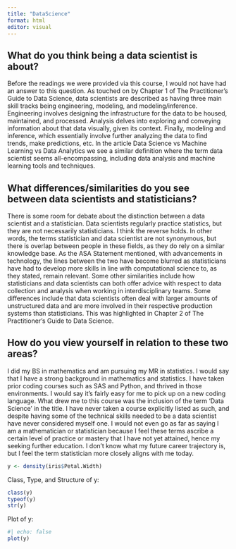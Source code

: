 ```yaml
---
title: "DataScience"
format: html
editor: visual
---
```


## What do you think being a data scientist is about?

Before the readings we were provided via this course, I would not have had an answer to this question. As touched on by Chapter 1 of The Practitioner’s Guide to Data Science, data scientists are described as having three main skill tracks being engineering, modeling, and modeling/inference. Engineering involves designing the infrastructure for the data to be housed, maintained, and processed. Analysis delves into exploring and conveying information about that data visually, given its context. Finally, modeling and inference, which essentially involve further analyzing the data to find trends, make predictions, etc. In the article Data Science vs Machine Learning vs Data Analytics we see a similar definition where the term data scientist seems all-encompassing, including data analysis and machine learning tools and techniques.

## What differences/similarities do you see between data scientists and statisticians?

There is some room for debate about the distinction between a data scientist and a statistician. Data scientists regularly practice statistics, but they are not necessarily statisticians. I think the reverse holds. In other words, the terms statistician and data scientist are not synonymous, but there is overlap between people in these fields, as they do rely on a similar knowledge base. As the ASA Statement mentioned, with advancements in technology, the lines between the two have become blurred as statisticians have had to develop more skills in line with computational science to, as they stated, remain relevant. Some other similarities include how statisticians and data scientists can both offer advice with respect to data collection and analysis when working in interdisciplinary teams. Some differences include that data scientists often deal with larger amounts of unstructured data and are more involved in their respective production systems than statisticians. This was highlighted in Chapter 2 of The Practitioner’s Guide to Data Science.  

## How do you view yourself in relation to these two areas?

I did my BS in mathematics and am pursuing my MR in statistics. I would say that I have a strong background in mathematics and statistics. I have taken prior coding courses such as SAS and Python, and thrived in those environments. I would say it's fairly easy for me to pick up on a new coding language. What drew me to this course was the inclusion of the term 'Data Science' in the title. I have never taken a course explicitly listed as such, and despite having some of the technical skills needed to be a data scientist have never considered myself one. I would not even go as far as saying I am a mathematician or statistician because I feel these terms ascribe a certain level of practice or mastery that I have not yet attained, hence my seeking further education. I don’t know what my future career trajectory is, but I feel the term statistician more closely aligns with me today.

```r
y <- density(iris$Petal.Width)
```

Class, Type, and Structure of y:

```r
class(y)
typeof(y)
str(y)
```

Plot of y:

```r
#| echo: false
plot(y)
```

